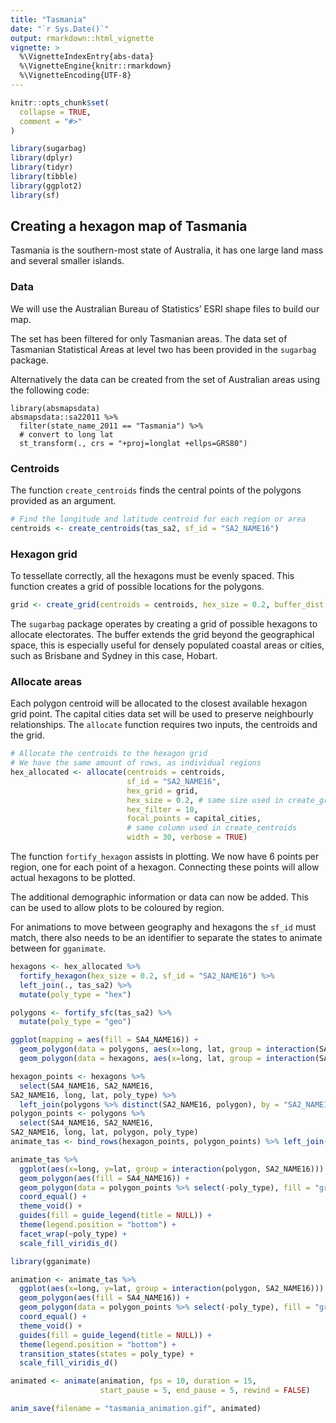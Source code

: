 ```yaml
---
title: "Tasmania"
date: "`r Sys.Date()`"
output: rmarkdown::html_vignette
vignette: >
  %\VignetteIndexEntry{abs-data}
  %\VignetteEngine{knitr::rmarkdown}
  %\VignetteEncoding{UTF-8}
---
```


```r
knitr::opts_chunk$set(
  collapse = TRUE,
  comment = "#>"
)
```

```r
library(sugarbag)
library(dplyr)
library(tidyr)
library(tibble)
library(ggplot2)
library(sf)
```


## Creating a hexagon map of Tasmania

Tasmania is the southern-most state of Australia, it has one large land mass and several smaller islands.

### Data

We will use the Australian Bureau of Statistics' ESRI shape files to build our map.

The set has been filtered for only Tasmanian areas.
The data set of Tasmanian Statistical Areas at level two has been provided in the `sugarbag` package.

Alternatively the data can be created from the set of Australian areas using the following code:


```
library(absmapsdata)
absmapsdata::sa22011 %>%
  filter(state_name_2011 == "Tasmania") %>% 
  # convert to long lat
  st_transform(., crs = "+proj=longlat +ellps=GRS80")
```

### Centroids

The function `create_centroids` finds the central points of the polygons provided as an argument.

```r
# Find the longitude and latitude centroid for each region or area
centroids <- create_centroids(tas_sa2, sf_id = "SA2_NAME16")
```

### Hexagon grid

To tessellate correctly, all the hexagons must be evenly spaced.
This function creates a grid of possible locations for the polygons.

```r
grid <- create_grid(centroids = centroids, hex_size = 0.2, buffer_dist = 1.2)
```

The `sugarbag` package operates by creating a grid of possible hexagons to allocate electorates. The buffer extends the grid beyond the geographical space, this is especially useful for densely populated coastal areas or cities, such as Brisbane and Sydney in this case, Hobart.

### Allocate areas

Each polygon centroid will be allocated to the closest available hexagon grid point.
The capital cities data set will be used to preserve neighbourly relationships.
The `allocate` function requires two inputs, the centroids and the grid.

```r
# Allocate the centroids to the hexagon grid
# We have the same amount of rows, as individual regions
hex_allocated <- allocate(centroids = centroids,
                          sf_id = "SA2_NAME16",
                          hex_grid = grid,
                          hex_size = 0.2, # same size used in create_grid
                          hex_filter = 10,
                          focal_points = capital_cities,
                          # same column used in create_centroids
                          width = 30, verbose = TRUE) 
```

The function `fortify_hexagon` assists in plotting. We now have 6 points per region, one for each point of a hexagon. Connecting these points will allow actual hexagons to be plotted.

The additional demographic information or data can now be added. This can be used to allow plots to be coloured by region.

For animations to move between geography and hexagons the `sf_id` must match, there also needs to be an identifier to separate the states to animate between for `gganimate`.

```r
hexagons <- hex_allocated %>%
  fortify_hexagon(hex_size = 0.2, sf_id = "SA2_NAME16") %>%
  left_join(., tas_sa2) %>% 
  mutate(poly_type = "hex")

polygons <- fortify_sfc(tas_sa2) %>% 
  mutate(poly_type = "geo")

ggplot(mapping = aes(fill = SA4_NAME16)) +
  geom_polygon(data = polygons, aes(x=long, lat, group = interaction(SA2_NAME16,polygon)), alpha = 0.4) +
  geom_polygon(data = hexagons, aes(x=long, lat, group = interaction(SA2_NAME16))) + scale_fill_viridis_d()
```




```r
hexagon_points <- hexagons %>% 
  select(SA4_NAME16, SA2_NAME16, 	
SA2_NAME16, long, lat, poly_type) %>% 
  left_join(polygons %>% distinct(SA2_NAME16, polygon), by = "SA2_NAME16")
polygon_points <- polygons %>% 
  select(SA4_NAME16, SA2_NAME16, 	
SA2_NAME16, long, lat, polygon, poly_type)
animate_tas <- bind_rows(hexagon_points, polygon_points) %>% left_join(homeless)

animate_tas %>% 
  ggplot(aes(x=long, y=lat, group = interaction(polygon, SA2_NAME16))) +
  geom_polygon(aes(fill = SA4_NAME16)) +
  geom_polygon(data = polygon_points %>% select(-poly_type), fill = "grey40", alpha = 0.05) + 
  coord_equal() + 
  theme_void() + 
  guides(fill = guide_legend(title = NULL)) + 
  theme(legend.position = "bottom") +
  facet_wrap(~poly_type) + 
  scale_fill_viridis_d()
```

```r
library(gganimate)

animation <- animate_tas %>% 
  ggplot(aes(x=long, y=lat, group = interaction(polygon, SA2_NAME16))) +
  geom_polygon(aes(fill = SA4_NAME16)) +
  geom_polygon(data = polygon_points %>% select(-poly_type), fill = "grey40", alpha = 0.05) + 
  coord_equal() + 
  theme_void() + 
  guides(fill = guide_legend(title = NULL)) + 
  theme(legend.position = "bottom") +
  transition_states(states = poly_type) + 
  scale_fill_viridis_d()

animated <- animate(animation, fps = 10, duration = 15, 
                    start_pause = 5, end_pause = 5, rewind = FALSE)

anim_save(filename = "tasmania_animation.gif", animated)
```
